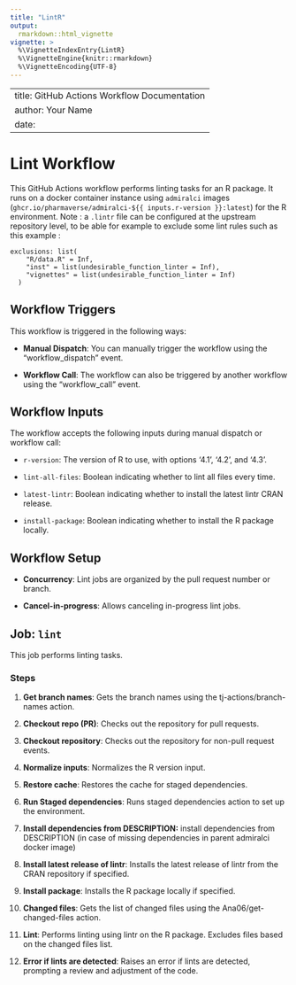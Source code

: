 ```yaml
---
title: "LintR"
output: 
  rmarkdown::html_vignette
vignette: >
  %\VignetteIndexEntry{LintR}
  %\VignetteEngine{knitr::rmarkdown}
  %\VignetteEncoding{UTF-8}
---
```


---
title: GitHub Actions Workflow Documentation
author: Your Name
date: \today
---

# Lint Workflow

This GitHub Actions workflow performs linting tasks for an R package. It runs on a docker container instance using `admiralci` images (`ghcr.io/pharmaverse/admiralci-${{ inputs.r-version }}:latest`) for the R environment.
Note : a `.lintr` file can be configured at the upstream repository level, to be able for example to exclude some lint rules such as this example :

```
exclusions: list(
    "R/data.R" = Inf,
    "inst" = list(undesirable_function_linter = Inf),
    "vignettes" = list(undesirable_function_linter = Inf)
  )
```

## Workflow Triggers

This workflow is triggered in the following ways:

- **Manual Dispatch**: You can manually trigger the workflow using the "workflow_dispatch" event.

- **Workflow Call**: The workflow can also be triggered by another workflow using the "workflow_call" event.

## Workflow Inputs

The workflow accepts the following inputs during manual dispatch or workflow call:

- `r-version`: The version of R to use, with options '4.1', '4.2', and '4.3'.

- `lint-all-files`: Boolean indicating whether to lint all files every time.

- `latest-lintr`: Boolean indicating whether to install the latest lintr CRAN release.

- `install-package`: Boolean indicating whether to install the R package locally.

## Workflow Setup

- **Concurrency**: Lint jobs are organized by the pull request number or branch.

- **Cancel-in-progress**: Allows canceling in-progress lint jobs.

## Job: `lint`

This job performs linting tasks.

### Steps

1. **Get branch names**: Gets the branch names using the tj-actions/branch-names action.

2. **Checkout repo (PR)**: Checks out the repository for pull requests.

3. **Checkout repository**: Checks out the repository for non-pull request events.

4. **Normalize inputs**: Normalizes the R version input.

5. **Restore cache**: Restores the cache for staged dependencies.

6. **Run Staged dependencies**: Runs staged dependencies action to set up the environment.

7. **Install dependencies from DESCRIPTION:** install dependencies from DESCRIPTION (in case of missing dependencies in parent admiralci docker image)

8. **Install latest release of lintr**: Installs the latest release of lintr from the CRAN repository if specified.

9. **Install package**: Installs the R package locally if specified.

10. **Changed files**: Gets the list of changed files using the Ana06/get-changed-files action.

11. **Lint**: Performs linting using lintr on the R package. Excludes files based on the changed files list.

12. **Error if lints are detected**: Raises an error if lints are detected, prompting a review and adjustment of the code.
